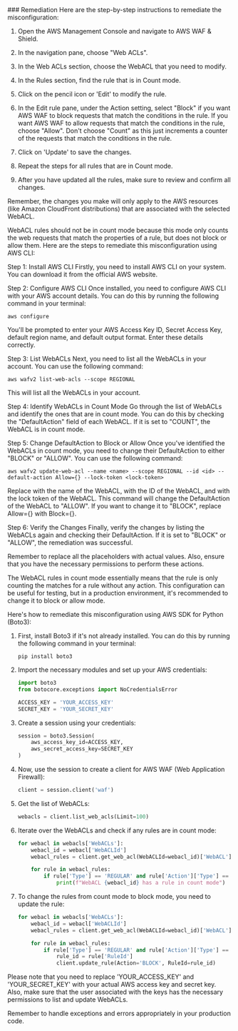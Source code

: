 
<Tab title='Remediation'>
### Remediation

<AccordionGroup>
<Accordion title='Using Console' defaultOpen='true'>
Here are the step-by-step instructions to remediate the misconfiguration:

1. Open the AWS Management Console and navigate to AWS WAF & Shield.

2. In the navigation pane, choose "Web ACLs".

3. In the Web ACLs section, choose the WebACL that you need to modify.

4. In the Rules section, find the rule that is in Count mode.

5. Click on the pencil icon or 'Edit' to modify the rule.

6. In the Edit rule pane, under the Action setting, select "Block" if you want AWS WAF to block requests that match the conditions in the rule. If you want AWS WAF to allow requests that match the conditions in the rule, choose "Allow". Don't choose "Count" as this just increments a counter of the requests that match the conditions in the rule.

7. Click on 'Update' to save the changes.

8. Repeat the steps for all rules that are in Count mode.

9. After you have updated all the rules, make sure to review and confirm all changes.

Remember, the changes you make will only apply to the AWS resources (like Amazon CloudFront distributions) that are associated with the selected WebACL.
</Accordion>

<Accordion title='Using CLI'>
WebACL rules should not be in count mode because this mode only counts the web requests that match the properties of a rule, but does not block or allow them. Here are the steps to remediate this misconfiguration using AWS CLI:

Step 1: Install AWS CLI
Firstly, you need to install AWS CLI on your system. You can download it from the official AWS website. 

Step 2: Configure AWS CLI
Once installed, you need to configure AWS CLI with your AWS account details. You can do this by running the following command in your terminal:

```
aws configure
```

You'll be prompted to enter your AWS Access Key ID, Secret Access Key, default region name, and default output format. Enter these details correctly.

Step 3: List WebACLs
Next, you need to list all the WebACLs in your account. You can use the following command:

```
aws wafv2 list-web-acls --scope REGIONAL
```

This will list all the WebACLs in your account.

Step 4: Identify WebACLs in Count Mode
Go through the list of WebACLs and identify the ones that are in count mode. You can do this by checking the "DefaultAction" field of each WebACL. If it is set to "COUNT", the WebACL is in count mode.

Step 5: Change DefaultAction to Block or Allow
Once you've identified the WebACLs in count mode, you need to change their DefaultAction to either "BLOCK" or "ALLOW". You can use the following command:

```
aws wafv2 update-web-acl --name <name> --scope REGIONAL --id <id> --default-action Allow={} --lock-token <lock-token>
```

Replace <name> with the name of the WebACL, <id> with the ID of the WebACL, and <lock-token> with the lock token of the WebACL. This command will change the DefaultAction of the WebACL to "ALLOW". If you want to change it to "BLOCK", replace Allow={} with Block={}.

Step 6: Verify the Changes
Finally, verify the changes by listing the WebACLs again and checking their DefaultAction. If it is set to "BLOCK" or "ALLOW", the remediation was successful.

Remember to replace all the placeholders with actual values. Also, ensure that you have the necessary permissions to perform these actions.
</Accordion>

<Accordion title='Using Python'>
The WebACL rules in count mode essentially means that the rule is only counting the matches for a rule without any action. This configuration can be useful for testing, but in a production environment, it's recommended to change it to block or allow mode.

Here's how to remediate this misconfiguration using AWS SDK for Python (Boto3):

1. First, install Boto3 if it's not already installed. You can do this by running the following command in your terminal:
   ```
   pip install boto3
   ```

2. Import the necessary modules and set up your AWS credentials:

   ```python
   import boto3
   from botocore.exceptions import NoCredentialsError

   ACCESS_KEY = 'YOUR_ACCESS_KEY'
   SECRET_KEY = 'YOUR_SECRET_KEY'
   ```

3. Create a session using your credentials:

   ```python
   session = boto3.Session(
       aws_access_key_id=ACCESS_KEY,
       aws_secret_access_key=SECRET_KEY
   )
   ```

4. Now, use the session to create a client for AWS WAF (Web Application Firewall):

   ```python
   client = session.client('waf')
   ```

5. Get the list of WebACLs:

   ```python
   webacls = client.list_web_acls(Limit=100)
   ```

6. Iterate over the WebACLs and check if any rules are in count mode:

   ```python
   for webacl in webacls['WebACLs']:
       webacl_id = webacl['WebACLId']
       webacl_rules = client.get_web_acl(WebACLId=webacl_id)['WebACL']['Rules']

       for rule in webacl_rules:
           if rule['Type'] == 'REGULAR' and rule['Action']['Type'] == 'COUNT':
               print(f"WebACL {webacl_id} has a rule in count mode")
   ```

7. To change the rules from count mode to block mode, you need to update the rule:

   ```python
   for webacl in webacls['WebACLs']:
       webacl_id = webacl['WebACLId']
       webacl_rules = client.get_web_acl(WebACLId=webacl_id)['WebACL']['Rules']

       for rule in webacl_rules:
           if rule['Type'] == 'REGULAR' and rule['Action']['Type'] == 'COUNT':
               rule_id = rule['RuleId']
               client.update_rule(Action='BLOCK', RuleId=rule_id)
   ```

Please note that you need to replace 'YOUR_ACCESS_KEY' and 'YOUR_SECRET_KEY' with your actual AWS access key and secret key. Also, make sure that the user associated with the keys has the necessary permissions to list and update WebACLs.

Remember to handle exceptions and errors appropriately in your production code.
</Accordion>

</AccordionGroup>
</Tab>
</Tabs>
